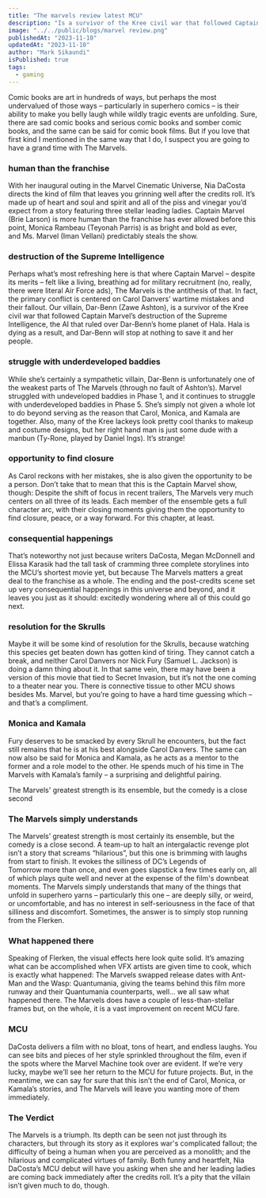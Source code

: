 ```yaml
---
title: "The marvels review latest MCU"
description: "Is a survivor of the Kree civil war that followed Captain Marvel’s destruction of the Supreme intelligence"
image: "../../public/blogs/marvel review.png"
publishedAt: "2023-11-10"
updatedAt: "2023-11-10"
author: "Mark Sikaundi"
isPublished: true
tags:
  - gaming
---
```


Comic books are art in hundreds of ways, but perhaps the most undervalued of those ways – particularly in superhero comics – is their ability to make you belly laugh while wildly tragic events are unfolding. Sure, there are sad comic books and serious comic books and somber comic books, and the same can be said for comic book films. But if you love that first kind I mentioned in the same way that I do, I suspect you are going to have a grand time with The Marvels.

### human than the franchise

With her inaugural outing in the Marvel Cinematic Universe, Nia DaCosta directs the kind of film that leaves you grinning well after the credits roll. It’s made up of heart and soul and spirit and all of the piss and vinegar you’d expect from a story featuring three stellar leading ladies. Captain Marvel (Brie Larson) is more human than the franchise has ever allowed before this point, Monica Rambeau (Teyonah Parris) is as bright and bold as ever, and Ms. Marvel (Iman Vellani) predictably steals the show.

### destruction of the Supreme Intelligence

Perhaps what’s most refreshing here is that where Captain Marvel – despite its merits – felt like a living, breathing ad for military recruitment (no, really, there were literal Air Force ads), The Marvels is the antithesis of that. In fact, the primary conflict is centered on Carol Danvers’ wartime mistakes and their fallout. Our villain, Dar-Benn (Zawe Ashton), is a survivor of the Kree civil war that followed Captain Marvel’s destruction of the Supreme Intelligence, the AI that ruled over Dar-Benn’s home planet of Hala. Hala is dying as a result, and Dar-Benn will stop at nothing to save it and her people.

### struggle with underdeveloped baddies

While she’s certainly a sympathetic villain, Dar-Benn is unfortunately one of the weakest parts of The Marvels (through no fault of Ashton’s). Marvel struggled with undeveloped baddies in Phase 1, and it continues to struggle with underdeveloped baddies in Phase 5. She’s simply not given a whole lot to do beyond serving as the reason that Carol, Monica, and Kamala are together. Also, many of the Kree lackeys look pretty cool thanks to makeup and costume designs, but her right hand man is just some dude with a manbun (Ty-Rone, played by Daniel Ings). It’s strange!

### opportunity to find closure

As Carol reckons with her mistakes, she is also given the opportunity to be a person. Don’t take that to mean that this is the Captain Marvel show, though: Despite the shift of focus in recent trailers, The Marvels very much centers on all three of its leads. Each member of the ensemble gets a full character arc, with their closing moments giving them the opportunity to find closure, peace, or a way forward. For this chapter, at least.

### consequential happenings

That’s noteworthy not just because writers DaCosta, Megan McDonnell and Elissa Karasik had the tall task of cramming three complete storylines into the MCU’s shortest movie yet, but because The Marvels matters a great deal to the franchise as a whole. The ending and the post-credits scene set up very consequential happenings in this universe and beyond, and it leaves you just as it should: excitedly wondering where all of this could go next.

### resolution for the Skrulls

Maybe it will be some kind of resolution for the Skrulls, because watching this species get beaten down has gotten kind of tiring. They cannot catch a break, and neither Carol Danvers nor Nick Fury (Samuel L. Jackson) is doing a damn thing about it. In that same vein, there may have been a version of this movie that tied to Secret Invasion, but it’s not the one coming to a theater near you. There is connective tissue to other MCU shows besides Ms. Marvel, but you’re going to have a hard time guessing which – and that’s a compliment.

### Monica and Kamala

Fury deserves to be smacked by every Skrull he encounters, but the fact still remains that he is at his best alongside Carol Danvers. The same can now also be said for Monica and Kamala, as he acts as a mentor to the former and a role model to the other. He spends much of his time in The Marvels with Kamala’s family – a surprising and delightful pairing.

The Marvels' greatest strength is its ensemble, but the comedy is a close second

### The Marvels simply understands

The Marvels’ greatest strength is most certainly its ensemble, but the comedy is a close second. A team-up to halt an intergalactic revenge plot isn’t a story that screams “hilarious”, but this one is brimming with laughs from start to finish. It evokes the silliness of DC’s Legends of Tomorrow more than once, and even goes slapstick a few times early on, all of which plays quite well and never at the expense of the film's downbeat moments. The Marvels simply understands that many of the things that unfold in superhero yarns – particularly this one – are deeply silly, or weird, or uncomfortable, and has no interest in self-seriousness in the face of that silliness and discomfort. Sometimes, the answer is to simply stop running from the Flerken.

### What happened there

Speaking of Flerken, the visual effects here look quite solid. It’s amazing what can be accomplished when VFX artists are given time to cook, which is exactly what happened: The Marvels swapped release dates with Ant-Man and the Wasp: Quantumania, giving the teams behind this film more runway and their Quantumania counterparts, well… we all saw what happened there. The Marvels does have a couple of less-than-stellar frames but, on the whole, it is a vast improvement on recent MCU fare.

### MCU

DaCosta delivers a film with no bloat, tons of heart, and endless laughs. You can see bits and pieces of her style sprinkled throughout the film, even if the spots where the Marvel Machine took over are evident. If we’re very lucky, maybe we’ll see her return to the MCU for future projects. But, in the meantime, we can say for sure that this isn’t the end of Carol, Monica, or Kamala’s stories, and The Marvels will leave you wanting more of them immediately.

### The Verdict

The Marvels is a triumph. Its depth can be seen not just through its characters, but through its story as it explores war's complicated fallout; the difficulty of being a human when you are perceived as a monolith; and the hilarious and complicated virtues of family. Both funny and heartfelt, Nia DaCosta’s MCU debut will have you asking when she and her leading ladies are coming back immediately after the credits roll. It’s a pity that the villain isn’t given much to do, though.
